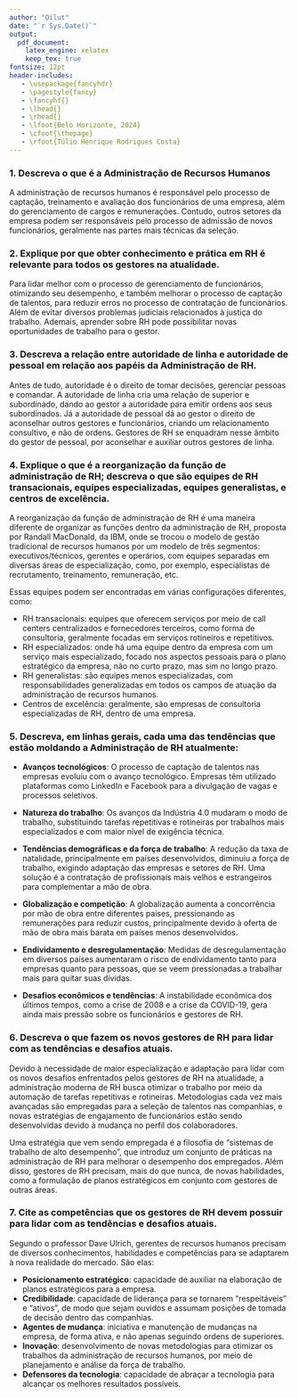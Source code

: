 ```yaml
---
author: "Oilut"
date: "`r Sys.Date()`"
output: 
  pdf_document:
    latex_engine: xelatex
    keep_tex: true
fontsize: 12pt
header-includes:
   - \usepackage{fancyhdr}
   - \pagestyle{fancy}
   - \fancyhf{}
   - \lhead{}
   - \rhead{}
   - \lfoot{Belo Horizonte, 2024}
   - \cfoot{\thepage}
   - \rfoot{Túlio Henrique Rodrigues Costa}
---
```


\begin{figure}[h!]
    \centering
    \includegraphics[width=0.15\textwidth]{a.png}
\end{figure}

\vspace{-2em} 

\begin{center}
\normalsize{\textbf{UNIVERSIDADE FEDERAL DE MINAS GERAIS}}

\vspace{-0.7em}

\large{\textbf{Instituto de Ciências Exatas}}

\vspace{-0.5em}

\large{\textbf{Departamento de Ciência da Computação}}

\vspace{-0.5em}

\large{\textbf{Curso de Graduação em Sistemas de Informação}}
\end{center}

\vspace{7em}

\begin{center}
\large{Túlio Henrique Rodrigues Costa}
\end{center}

\vspace{7em}

\begin{center}
\Large{\textbf{A Atual Administração de RH}}
\end{center}

\vspace{50em}

\begin{center}
\Large{\textbf{A Atual Administração de RH}}
\end{center}

\noindent
\begin{minipage}[t]{0.45\textwidth}
\end{minipage}
\hfill 
\begin{minipage}[t]{0.45\textwidth}
    Atividade 01 apresentada à disciplina CAD 163 Administração de Recursos Humanos, do Curso de Graduação em Sistemas de Informação do Departamento de Ciência da Computação do Instituto de Ciências Exatas da UFMG, como requisito parcial para conclusão da disciplina.

    \vspace{2em}

    Professor: Dr. Victor Natanael Schwetter Silveira
\end{minipage}

\vspace{100em}

\begin{flushleft}
\LARGE{\textbf{Questões}}
\end{flushleft}

### 1. Descreva o que é a Administração de Recursos Humanos

A administração de recursos humanos é responsável pelo processo de captação, treinamento e avaliação dos funcionários de uma empresa, além do gerenciamento de cargos e remunerações. Contudo, outros setores da empresa podem ser responsáveis pelo processo de admissão de novos funcionários, geralmente nas partes mais técnicas da seleção.

### 2. Explique por que obter conhecimento e prática em RH é relevante para todos os gestores na atualidade.

Para lidar melhor com o processo de gerenciamento de funcionários, otimizando seu desempenho, e também melhorar o processo de captação de talentos, para reduzir erros no processo de contratação de funcionários. Além de evitar diversos problemas judiciais relacionados à justiça do trabalho. Ademais, aprender sobre RH pode possibilitar novas oportunidades de trabalho para o gestor.

### 3. Descreva a relação entre autoridade de linha e autoridade de pessoal em relação aos papéis da Administração de RH.

Antes de tudo, autoridade é o direito de tomar decisões, gerenciar pessoas e comandar. A autoridade de linha cria uma relação de superior e subordinado, dando ao gestor a autoridade para emitir ordens aos seus subordinados. Já a autoridade de pessoal dá ao gestor o direito de aconselhar outros gestores e funcionários, criando um relacionamento consultivo, e não de ordens. Gestores de RH se enquadram nesse âmbito do gestor de pessoal, por aconselhar e auxiliar outros gestores de linha.

### 4. Explique o que é a reorganização da função de administração de RH; descreva o que são equipes de RH transacionais, equipes especializadas, equipes generalistas, e centros de excelência.

A reorganização da função de administração de RH é uma maneira diferente de organizar as funções dentro da administração de RH, proposta por Randall MacDonald, da IBM, onde se trocou o modelo de gestão tradicional de recursos humanos por um modelo de três segmentos: executivos/técnicos, gerentes e operários, com equipes separadas em diversas áreas de especialização, como, por exemplo, especialistas de recrutamento, treinamento, remuneração, etc.

Essas equipes podem ser encontradas em várias configurações diferentes, como:

- RH transacionais: equipes que oferecem serviços por meio de call centers centralizados e fornecedores terceiros, como forma de consultoria, geralmente focadas em serviços rotineiros e repetitivos.
- RH especializados: onde há uma equipe dentro da empresa com um serviço mais especializado, focado nos aspectos pessoais para o plano estratégico da empresa, não no curto prazo, mas sim no longo prazo.
- RH generalistas: são equipes menos especializadas, com responsabilidades generalizadas em todos os campos de atuação da administração de recursos humanos.
- Centros de excelência: geralmente, são empresas de consultoria especializadas de RH, dentro de uma empresa.

### 5. Descreva, em linhas gerais, cada uma das tendências que estão moldando a Administração de RH atualmente:

- **Avanços tecnológicos**: O processo de captação de talentos nas empresas evoluiu com o avanço tecnológico. Empresas têm utilizado plataformas como LinkedIn e Facebook para a divulgação de vagas e processos seletivos.

- **Natureza do trabalho**: Os avanços da Indústria 4.0 mudaram o modo de trabalho, substituindo tarefas repetitivas e rotineiras por trabalhos mais especializados e com maior nível de exigência técnica.

- **Tendências demográficas e da força de trabalho**: A redução da taxa de natalidade, principalmente em países desenvolvidos, diminuiu a força de trabalho, exigindo adaptação das empresas e setores de RH. Uma solução é a contratação de profissionais mais velhos e estrangeiros para complementar a mão de obra.

- **Globalização e competição**: A globalização aumenta a concorrência por mão de obra entre diferentes países, pressionando as remunerações para reduzir custos, principalmente devido à oferta de mão de obra mais barata em países menos desenvolvidos.

- **Endividamento e desregulamentação**: Medidas de desregulamentação em diversos países aumentaram o risco de endividamento tanto para empresas quanto para pessoas, que se veem pressionadas a trabalhar mais para quitar suas dívidas.

- **Desafios econômicos e tendências**: A instabilidade econômica dos últimos tempos, como a crise de 2008 e a crise da COVID-19, gera ainda mais pressão sobre os funcionários e gestores de RH.

### 6. Descreva o que fazem os novos gestores de RH para lidar com as tendências e desafios atuais.

Devido à necessidade de maior especialização e adaptação para lidar com os novos desafios enfrentados pelos gestores de RH na atualidade, a administração moderna de RH busca otimizar o trabalho por meio da automação de tarefas repetitivas e rotineiras. Metodologias cada vez mais avançadas são empregadas para a seleção de talentos nas companhias, e novas estratégias de engajamento de funcionários estão sendo desenvolvidas devido à mudança no perfil dos colaboradores.

Uma estratégia que vem sendo empregada é a filosofia de "sistemas de trabalho de alto desempenho", que introduz um conjunto de práticas na administração de RH para melhorar o desempenho dos empregados. Além disso, gestores de RH precisam, mais do que nunca, de novas habilidades, como a formulação de planos estratégicos em conjunto com gestores de outras áreas.

### 7. Cite as competências que os gestores de RH devem possuir para lidar com as tendências e desafios atuais.

Segundo o professor Dave Ulrich, gerentes de recursos humanos precisam de diversos conhecimentos, habilidades e competências para se adaptarem à nova realidade do mercado. São elas:

- **Posicionamento estratégico**: capacidade de auxiliar na elaboração de planos estratégicos para a empresa.
- **Credibilidade**: capacidade de liderança para se tornarem "respeitáveis" e "ativos", de modo que sejam ouvidos e assumam posições de tomada de decisão dentro das companhias.
- **Agentes de mudança**: iniciativa e manutenção de mudanças na empresa, de forma ativa, e não apenas seguindo ordens de superiores.
- **Inovação**: desenvolvimento de novas metodologias para otimizar os trabalhos da administração de recursos humanos, por meio de planejamento e análise da força de trabalho.
- **Defensores da tecnologia**: capacidade de abraçar a tecnologia para alcançar os melhores resultados possíveis.
